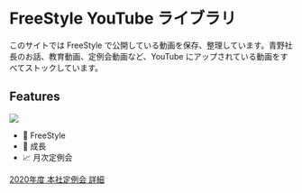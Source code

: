 # FreeStyle YouTube ライブラリ

このサイトでは FreeStyle で公開している動画を保存、整理しています。青野社長のお話、教育動画、定例会動画など、YouTube にアップされている動画をすべてストックしています。

## Features

<img src="./hqdefault.jpg" />

- 📝 FreeStyle
- 🥇 成長
- 📈 月次定例会

[2020年度 本社定例会 詳細](./mgm/company/detail/2020)
